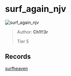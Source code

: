 
# surf_again_njv

![surf_again_njv](https://raw.githubusercontent.com/Sayt123/SurfMapPics/Maps-and-bonuses/csgo/surf_again_njv.jpg)

> Author: **Ch1!!3r**
>
> Tier 5

## Records

[surfheaven](https://surfheaven.eu/map/surf_again_njv)
